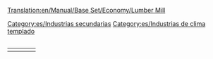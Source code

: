 [[Translation:en/Manual/Base Set/Economy/Lumber Mill]]
<table align="right"><tr valign="top"><td>

{{es/Industrias| nombre=Aserradero (clima templado)
| imagen=Sawmill.png
| climas=[[es/Templado|Templado]]
| acepta=[[es/Manual/Base Set/Economy/Madera|Madera]]
| produce=[[es/Manual/Base Set/Economy/Mercancías|Mercancías]]
| notas=En inglés tiene dos nombres: '[[en/Manual/Base Set/Economy/Sawmill]]' en el clima templado y '[[en/Manual/Base Set/Economy/Lumber Mill]]' en el clima subtropical.
}}<td/>
<td>
{{es/Industrias| nombre=Aserradero (clima subtropical)
| imagen=Lumbermill.png
| climas=[[es/subtropical|subtropical]]
| acepta=Nada
| produce=[[es/Manual/Base Set/Economy/Madera|Madera]]
| notas=No se genera ni se construye automáticamente, sino que debe de ser fundada (construida) por el jugador. Debe situarse en zonas con [[es/árboles de tipo 4|árboles de tipo 4]] (Selva), donde talará los árboles situados dentro de un área determinada. Una vez que todos los árboles en esta área sean talados, la producción se reducirá a 0. Como resultado, normalmente es necesaria la plantación de árboles para mantener esta industria.
}}<td/><tr/>

[[Category:es/Industrias secundarias]]
[[Category:es/Industrias de clima templado]]